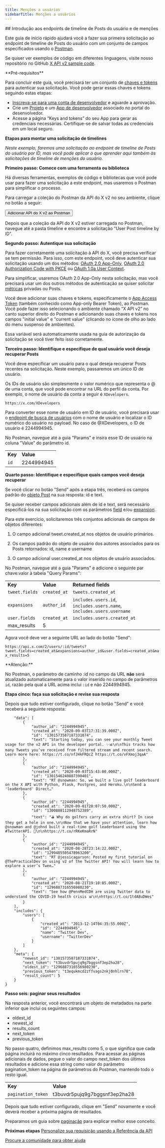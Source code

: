 ```yaml
---
title: Menções a usuários
sidebarTitle: Menções a usuários
---
```



<div id="getting-started-with-the-user-post-and-mention-timeline-endpoints">
  ## Introdução aos endpoints de timeline de Posts do usuário e de menções
</div>

Este guia de início rápido ajudará você a fazer sua primeira solicitação ao endpoint de timeline de Posts do usuário com um conjunto de campos especificados usando o [Postman](/pt-BR/tutorials/postman-getting-started).

Se quiser ver exemplos de código em diferentes linguagens, visite nosso repositório no GitHub [X API v2 sample code](https://github.com/xdevplatform/Twitter-API-v2-sample-code).

<Note>
  **Pré-requisitos**

  Para concluir este guia, você precisará ter um conjunto de [chaves e tokens](/pt-BR/resources/fundamentals/authentication) para autenticar sua solicitação. Você pode gerar essas chaves e tokens seguindo estas etapas:

  - [Inscreva-se para uma conta de desenvolvedor](https://developer.x.com/en/apply-for-access) e aguarde a aprovação.
  - Crie um [Projeto](/pt-BR/resources/fundamentals/projects) e um [App de desenvolvedor](/pt-BR/resources/fundamentals/developer-apps) associado no portal do desenvolvedor.
  - Acesse a página “Keys and tokens” do seu App para gerar as credenciais necessárias. Certifique-se de salvar todas as credenciais em um local seguro.
</Note>

**Etapas para montar uma solicitação de timelines**

_Neste exemplo, faremos uma solicitação ao endpoint de timeline de Posts do usuário por ID, mas você pode aplicar o que aprender aqui também às solicitações de timeline de menções do usuário._

**Primeiro passo: Comece com uma ferramenta ou biblioteca**

Há diversas ferramentas, exemplos de código e bibliotecas que você pode usar para fazer uma solicitação a este endpoint, mas usaremos o Postman para simplificar o processo.

Para carregar a coleção do Postman da API do X v2 no seu ambiente, clique no botão a seguir:

<Button href="https://app.getpostman.com/run-collection/9956214-784efcda-ed4c-4491-a4c0-a26470a67400">
  Adicionar API do X v2 ao Postman
</Button>

Depois que a coleção da API do X v2 estiver carregada no Postman, navegue até a pasta timeline e encontre a solicitação "User Post timeline by ID".
 

**Segundo passo: Autentique sua solicitação**

Para fazer corretamente uma solicitação à API do X, você precisa verificar se tem permissão. Para isso, com este endpoint, você deve autenticar sua solicitação usando um dos métodos: [OAuth 2.0 App-Only](/pt-BR/resources/fundamentals/authentication#app-only-authentication-and-oauth-2-0-bearer-token), [OAuth 2.0 Authorization Code with PKCE](pt-BR/resources/fundamentals/authentication#oauth-2-0-authorization-code-flow-with-pkce-2) ou [OAuth 1.0a User Context](/pt-BR/resources/fundamentals/authentication).

Para simplificar, usaremos OAuth 2.0 App-Only nesta solicitação, mas você precisará usar um dos outros métodos de autenticação se quiser solicitar [métricas](/pt-BR/x-api/fundamentals/metrics) privadas ou Posts.

Você deve adicionar suas chaves e tokens, especificamente o [App Access Token](/pt-BR/resources/fundamentals/authentication#using-and-generating-an-app-only-bearer-token) (também conhecido como App-only Bearer Token), ao Postman. Você pode fazer isso selecionando o ambiente chamado “X API v2” no canto superior direito do Postman e adicionando suas chaves e tokens nos campos "initial value" e "current value" (clicando no ícone de olho ao lado do menu suspenso de ambientes).

Essa variável será automaticamente usada na guia de autorização da solicitação se você tiver feito isso corretamente.
 

**Terceiro passo: Identifique e especifique de qual usuário você deseja recuperar Posts**

Você deve especificar um usuário para o qual deseja recuperar Posts recentes na solicitação. Neste exemplo, passaremos um único ID de usuário.

Os IDs de usuário são simplesmente o valor numérico que representa o @ de uma conta, que você pode encontrar na URL do perfil da conta. Por exemplo, o nome de usuário da conta a seguir é `XDevelopers`.

`https://x.com/XDevelopers`

Para converter esse nome de usuário em ID de usuário, você precisará usar o [endpoint de busca de usuários](/pt-BR/x-api/users/lookup/introduction) com o nome de usuário e localizar o ID numérico do usuário no payload. No caso de @XDevelopers, o ID de usuário é 2244994945.

No Postman, navegue até a guia "Params" e insira esse ID de usuário na coluna "Value" do parâmetro id.

|     |     |
| :--- | :--- |
| **Key** | **Value** |
| `id` | 2244994945 |

**Quarto passo: Identifique e especifique quais campos você deseja recuperar**

Se você clicar no botão "Send" após a etapa três, receberá os campos padrão do [objeto Post](/pt-BR/x-api/fundamentals/data-dictionary#tweet) na sua resposta: id e text.

Se quiser receber campos adicionais além de id e text, será necessário especificá-los na sua solicitação com os parâmetros [field](/pt-BR/x-api/fundamentals/fields) e/ou [expansion](/pt-BR/x-api/fundamentals/expansions).

Para este exercício, solicitaremos três conjuntos adicionais de campos de objetos diferentes:

1. O campo adicional tweet.created\_at nos objetos de usuário primários.

2. Os campos padrão do objeto de usuário dos autores associados para os Posts retornados: id, name e username

3. O campo adicional user.created\_at nos objetos de usuário associados.
    

No Postman, navegue até a guia "Params" e adicione o seguinte par chave:valor à tabela "Query Params":

|     |     |     |
| :--- | :--- | :--- |
| **Key** | **Value** | **Returned fields** |
| `tweet.fields` | `created_at` | `tweets.created_at` |
| `expansions` | `author_id` | `includes.users.id`, `includes.users.name`, `includes.users.username` |
| `user.fields` | `created_at` | `includes.users.created_at` |
| max\_results | 5   |     |

Agora você deve ver a seguinte URL ao lado do botão "Send":

`https://api.x.com/2/users/:id/tweets?tweet.fields=created_at&expansions=author_id&user.fields=created_at&max_results=5`

<Info>
  **Atenção:**

  No Postman, o parâmetro de caminho :id no campo da URL **não** será atualizado automaticamente para o valor inserido no campo de parâmetros `id`, razão pela qual a URL acima inclui `:id` e não 2244994945.
</Info>

**Etapa cinco: faça sua solicitação e revise sua resposta**

Depois que tudo estiver configurado, clique no botão "Send" e você receberá a seguinte resposta:

```{
    "data": [
        {
            "author_id": "2244994945",
            "created_at": "2020-09-03T17:31:39.000Z",
            "id": "1301573587187331074",
            "text": "Starting today, you can see your monthly Tweet usage for the v2 API in the developer portal. ✨📊\n\nThis tracks how many Tweets you’ve received from filtered stream and recent search. Learn more here: https://t.co/nfJHkFRQcZ https://t.co/vFXmoj3qaA"
        },
        {
            "author_id": "2244994945",
            "created_at": "2020-09-03T15:43:00.000Z",
            "id": "1301546240887398401",
            "text": "RT @snowman: So, we built a live golf leaderboard on the X API with Python, Flask, Postgres, and Heroku.\n\nSend a 'leaderboard' Direct…"
        },
        {
            "author_id": "2244994945",
            "created_at": "2020-09-01T20:07:50.000Z",
            "id": "1300888112948752389",
            "text": "⛳ Why do golfers carry an extra shirt? In case they get a hole in one.\n\nNow that we have your attention, learn how @snowman and @johnd built a real-time golf leaderboard using the #TwitterAPI. 📖\n\nhttps://t.co/rRKeKmaRrN"
        },
        {
            "author_id": "2244994945",
            "created_at": "2020-08-28T23:14:22.000Z",
            "id": "1299485505478963200",
            "text": "RT @jessicagarson: Posted my first tutorial on @ThePracticalDev on using v2 of the Twitter API! You will learn how to explore a user’s Twee…"
        },
        {
            "author_id": "2244994945",
            "created_at": "2020-08-21T19:10:05.000Z",
            "id": "1296887316556980230",
            "text": "See how @PennMedCDH are using Twitter data to understand the COVID-19 health crisis 📊\n\nhttps://t.co/1tdA8uDWes"
        }
    ],
    "includes": {
        "users": [
            {
                "created_at": "2013-12-14T04:35:55.000Z",
                "id": "2244994945",
                "name": "Twitter Dev",
                "username": "TwitterDev"
            }
        ]
    },
    "meta": {
        "newest_id": "1301573587187331074",
        "next_token": "t3buvdr5pujq9g7bggsnf3ep2ha28",
        "oldest_id": "1296887316556980230",
        "previous_token": "t3equkmcd2zffvags2nkj0nhlrn78",
        "result_count": 5
    }
}
```

**Passo seis: paginar seus resultados**

Na resposta anterior, você encontrará um objeto de metadados na parte inferior que inclui os seguintes campos:

- oldest\_id
- newest\_id
- results\_count
- next\_token
- previous\_token

No passo quatro, definimos max\_results como 5, o que significa que cada página incluirá no máximo cinco resultados. Para acessar as páginas adicionais de dados, pegue o valor do campo next\_token dos últimos resultados e adicione essa string como valor do parâmetro pagination\_token na página de parâmetros do Postman, mantendo todo o resto igual.

|     |     |
| :--- | :--- |
| **Key** | **Value** |
| `pagination_token` | t3buvdr5pujq9g7bggsnf3ep2ha28 |

Depois que tudo estiver configurado, clique em "Send" novamente e você deverá receber a próxima página de resultados.

Preparamos um guia sobre [paginação](/pt-BR/x-api/fundamentals/pagination) para explicar melhor esse conceito.

**Próximas etapas**
[Personalize sua requisição usando a Referência da API](/pt-BR/x-api/posts/timelines#api-reference-index)

[Procure a comunidade para obter ajuda](https://devcommunity.x.com "Reach out to the community for help")